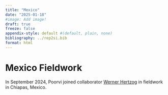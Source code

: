 ```yaml
---
title: "Mexico"
date: "2025-01-18"
#image: Add image!
draft: true
freeze: false
appendix-style: default #(default, plain, none)
bibliography: ../rep2si.bib
format: html
---
```


# Mexico Fieldwork

In September 2024, Poorvi joined collaborator [Werner Hertzog](https://www.isek.uzh.ch/en/anthropology/about/people/staff/H/wernerhertzog.html) in fieldwork in Chiapas, Mexico. 

